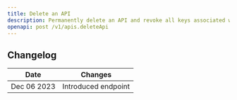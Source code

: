 ```yaml
---
title: Delete an API
description: Permanently delete an API and revoke all keys associated with it
openapi: post /v1/apis.deleteApi
---
```


## Changelog

| Date        | Changes             |
|-------------|---------------------|
| Dec 06 2023 | Introduced endpoint |
